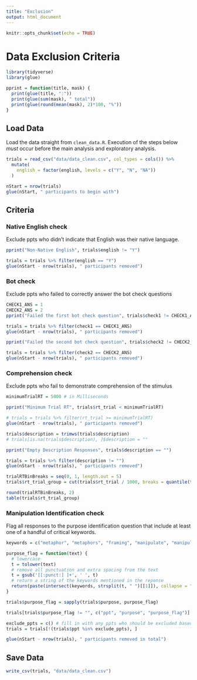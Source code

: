 ```yaml
---
title: "Exclusion"
output: html_document
---
```


```r
knitr::opts_chunk$set(echo = TRUE)
```

# Data Exclusion Criteria

```r
library(tidyverse)
library(glue)
```

```r
pprint = function(title, mask) {
  print(glue(title, ":"))
  print(glue(sum(mask), " total"))
  print(glue(round(mean(mask), 2)*100, "%"))
}
```

## Load Data

Load the data straight from `clean_data.R`. Execution of the steps below *must* occur before the main analysis and exploratory analysis.

```r
trials = read_csv("data/data_clean.csv", col_types = cols()) %>%
  mutate(
    english = factor(english, levels = c("Y", "N", "NA"))
  )

nStart = nrow(trials)
glue(nStart, " participants to begin with")
```

## Criteria

### Native English check

Exclude ppts who didn't indicate that English was their native language.

```r
pprint("Non-Native English", trials$english != "Y")

trials = trials %>% filter(english == "Y")
glue(nStart - nrow(trials), " participants removed")
```

### Bot check

Exclude ppts who failed to correctly answer the bot check questions

```r
CHECK1_ANS = 1
CHECK2_ANS = 2
pprint("Failed the first bot check question", trials$check1 != CHECK1_ANS)

trials = trials %>% filter(check1 == CHECK1_ANS)
glue(nStart - nrow(trials), " participants removed")

pprint("Failed the second bot check question", trials$check2 != CHECK2_ANS)

trials = trials %>% filter(check2 == CHECK2_ANS)
glue(nStart - nrow(trials), " participants removed")
```

### Comprehension check

Exclude ppts who fail to demonstrate comprehension of the stimulus

```r
minimumTrialRT = 5000 # in Milliseconds

pprint("Minimum Trial RT", trials$rt_trial < minimumTrialRT)

# trials = trials %>% filter(rt_trial >= minimumTrialRT)
glue(nStart - nrow(trials), " participants removed")

trials$description = trimws(trials$description)
# trials[is.na(trials$description), ]$description = ""

pprint("Empty Description Responses", trials$description == "")

trials = trials %>% filter(description != "")
glue(nStart - nrow(trials), " participants removed")
```

```r
trialRTBinBreaks = seq(0, 1, length.out = 5)
trials$rt_trial_group = cut(trials$rt_trial / 1000, breaks = quantile(trials$rt_trial / 1000, trialRTBinBreaks), include.lowest = T)

round(trialRTBinBreaks, 2)
table(trials$rt_trial_group)
```

### Manipulation Identification check

Flag all responses to the purpose identification question that include at least one of a handful of critical keywords.

```r
keywords = c("metaphor", "metaphors", "framing", "manipulate", "manipulates", "manipulated", "manipulating", "worded", "wording", "phrased", "phrasing", "measure", "measuring", "measured")

purpose_flag = function(text) {
  # lowercase
  t = tolower(text)
  # remove all punctuation and extra spacing from the text
  t = gsub('[[:punct:] ]+', ' ', t)
  # return a string of the keywords mentioned in the reponse
  return(paste(intersect(keywords, strsplit(t, " ")[[1]]), collapse = ","))
}

trials$purpose_flag = sapply(trials$purpose, purpose_flag)
```

```r
trials[trials$purpose_flag != "", c("ppt", "purpose", "purpose_flag")]
```

```r
exclude_ppts = c() # fill in with any ppts who should be excluded based upon inspection above
trials = trials[!(trials$ppt %in% exclude_ppts), ]
```

```r
glue(nStart - nrow(trials), " participants removed in total")
```

## Save Data

```r
write_csv(trials, "data/data_clean.csv")
```




